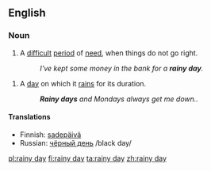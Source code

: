 ==English==

===Noun===
{{en-noun|sg=[[rainy]] [[day]]}}

#{{idiom}} A [[difficult]] [[period]] of [[need]], when things do not go right.
#:''I've kept some money in the bank for a '''rainy day'''.''

#A [[day]] on which it [[rains]] for its duration.
#:'''''Rainy days''' and Mondays always get me down..''

====Translations====
*Finnish: [[sadepäivä]]
*Russian: [[чёрный день]] /black day/

[[pl:rainy day]]
[[fi:rainy day]]
[[ta:rainy day]]
[[zh:rainy day]]